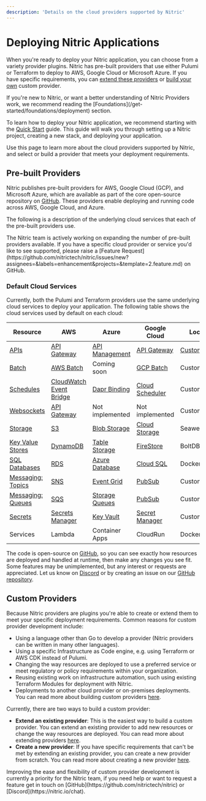 ```yaml
---
description: 'Details on the cloud providers supported by Nitric'
---
```


# Deploying Nitric Applications

When you're ready to deploy your Nitric application, you can choose from a variety provider plugins. Nitric has pre-built providers that use either Pulumi or Terraform to deploy to AWS, Google Cloud or Microsoft Azure. If you have specific requirements, you can [extend these providers](/providers/custom/extend) or [build your own](/providers/custom/create) custom provider.

<Note>
  If you're new to Nitric, or want a better understanding of Nitric Providers
  work, we recommend reading the
  [Foundations](/get-started/foundations/deployment) section.
</Note>

To learn how to deploy your Nitric application, we recommend starting with the [Quick Start](/get-started/quickstart) guide. This guide will walk you through setting up a Nitric project, creating a new stack, and deploying your application.

Use this page to learn more about the cloud providers supported by Nitric, and select or build a provider that meets your deployment requirements.

## Pre-built Providers

Nitric publishes pre-built providers for AWS, Google Cloud (GCP), and Microsoft Azure, which are available as part of the core open-source repository on [GitHub](https://github.com/nitrictech/nitric/tree/main/cloud). These providers enable deploying and running code across AWS, Google Cloud, and Azure.

The following is a description of the underlying cloud services that each of the pre-built providers use.

<Note>
  The Nitric team is actively working on expanding the number of pre-built
  providers available. If you have a specific cloud provider or service you'd
  like to see supported, please raise a [Feature
  Request](https://github.com/nitrictech/nitric/issues/new?assignees=&labels=enhancement&projects=&template=2.feature.md)
  on GitHub.
</Note>

### Default Cloud Services

Currently, both the Pulumi and Terraform providers use the same underlying cloud services to deploy your application. The following table shows the cloud services used by default on each cloud:

| **Resource**                           | **AWS**                                                      | **Azure**                                           | **Google Cloud**                                     | **Local**                                                                          |
| -------------------------------------- | ------------------------------------------------------------ | --------------------------------------------------- | ---------------------------------------------------- | ---------------------------------------------------------------------------------- |
| [APIs](/apis)                          | [API Gateway](/providers/mappings/aws/apis)                  | [API Management](/providers/mappings/azure/apis)    | [API Gateway](/providers/mappings/gcp/apis)          | [Custom](https://github.com/nitrictech/cli/blob/main/pkg/cloud/gateway/gateway.go) |
| [Batch](/batch)                        | [AWS Batch](/providers/mappings/aws/batch)                   | Coming soon                                         | [GCP Batch](/providers/mappings/gcp/batch)           | Custom                                                                             |
| [Schedules](/schedules)                | [CloudWatch Event Bridge](/providers/mappings/aws/schedules) | [Dapr Binding](/providers/mappings/azure/schedules) | [Cloud Scheduler](/providers/mappings/gcp/schedules) | Custom                                                                             |
| [Websockets](/websockets)              | [API Gateway](/providers/mappings/aws/websockets)            | Not implemented                                     | Not implemented                                      | Custom                                                                             |
| [Storage](/storage#buckets)            | [S3](/providers/mappings/aws/storage)                        | [Blob Storage](/providers/mappings/azure/storage)   | [Cloud Storage](/providers/mappings/gcp/storage)     | SeaweedFS                                                                          |
| [Key Value Stores](/keyvalue)          | [DynamoDB](/providers/mappings/aws/keyvalue)                 | [Table Storage](/providers/mappings/azure/keyvalue) | [FireStore](/providers/mappings/gcp/keyvalue)        | BoltDB                                                                             |
| [SQL Databases](/sql)                  | [RDS](/providers/mappings/aws/sql)                           | [Azure Database](/providers/mappings/azure/sql)     | [Cloud SQL](/providers/mappings/gcp/sql)             | Docker                                                                             |
| [Messaging: Topics](/messaging#topics) | [SNS](/providers/mappings/aws/topics)                        | [Event Grid](/providers/mappings/azure/topics)      | [PubSub](/providers/mappings/gcp/topics)             | Custom                                                                             |
| [Messaging: Queues](/messaging#queues) | [SQS](/providers/mappings/aws/queues)                        | [Storage Queues](/providers/mappings/azure/queues)  | [PubSub](/providers/mappings/gcp/queues)             | Custom                                                                             |
| [Secrets](/secrets)                    | [Secrets Manager](/providers/mappings/aws/secrets)           | [Key Vault](/providers/mappings/azure/secrets)      | [Secret Manager](/providers/mappings/gcp/secrets)    | Custom                                                                             |
| Services                               | Lambda                                                       | Container Apps                                      | CloudRun                                             | Docker                                                                             |

The code is open-source on [GitHub](https://github.com/nitrictech/nitric), so you can see exactly how resources are deployed and handled at runtime, then make any changes you see fit. Some features may be unimplemented, but any interest or requests are appreciated. Let us know on [Discord](https://nitric.io/chat) or by creating an issue on our [GitHub repository](https://github.com/nitrictech/nitric/issues).

## Custom Providers

Because Nitric providers are plugins you're able to create or extend them to meet your specific deployment requirements. Common reasons for custom provider development include:

- Using a language other than Go to develop a provider (Nitric providers can be written in many other languages).
- Using a specific Infrastructure as Code engine, e.g. using Terraform or AWS CDK instead of Pulumi.
- Changing the way resources are deployed to use a preferred service or meet regulatory or policy requirements within your organization.
- Reusing existing work on infrastructure automation, such using existing Terraform Modules for deployment with Nitric.
- Deployments to another cloud provider or on-premises deployments.
  You can read more about building custom providers [here](/providers/custom/create).

Currently, there are two ways to build a custom provider:

- **Extend an existing provider**: This is the easiest way to build a custom provider. You can extend an existing provider to add new resources or change the way resources are deployed. You can read more about extending providers [here](/providers/custom/extend).
- **Create a new provider**: If you have specific requirements that can't be met by extending an existing provider, you can create a new provider from scratch. You can read more about creating a new provider [here](/providers/custom/create).

<Note>
  Improving the ease and flexibility of custom provider development is currently
  a priority for the Nitric team, if you need help or want to request a feature
  get in touch on [GitHub](https://github.com/nitrictech/nitric) or
  [Discord](https://nitric.io/chat).
</Note>
